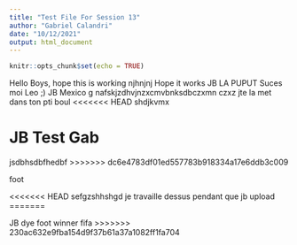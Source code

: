 ```yaml
---
title: "Test File For Session 13"
author: "Gabriel Calandri"
date: "10/12/2021"
output: html_document
---
```


```r
knitr::opts_chunk$set(echo = TRUE)
```

Hello Boys, hope this is working
njhnjnj
Hope it works 
JB LA PUPUT
Suces moi Leo ;)
JB Mexico g
nafskjzdhvjnzxcmvbnksdbczxmn czxz
jte la met dans ton pti boul
<<<<<<< HEAD
shdjkvmx

JB Test Gab
=======

jsdbhsdbfhedbf
>>>>>>> dc6e4783df01ed557783b918334a17e6ddb3c009 

foot

<<<<<<< HEAD
sefgzshhshgd je travaille dessus pendant que jb upload 
=======


JB dye foot winner fifa
>>>>>>> 230ac632e9fba154d9f37b61a37a1082ff1fa704
